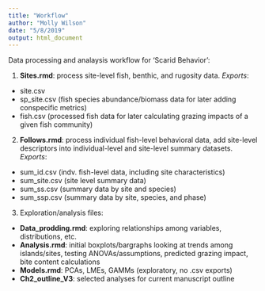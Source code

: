 ```yaml
---
title: "Workflow"
author: "Molly Wilson"
date: "5/8/2019"
output: html_document
---
```


Data processing and analaysis workflow for 'Scarid Behavior':

1. **Sites.rmd**: process site-level fish, benthic, and rugosity data.
*Exports*:
  - site.csv
  - sp_site.csv (fish species abundance/biomass data for later adding conspecific metrics)
  - fish.csv (processed fish data for later calculating grazing impacts of a given fish community)
  
2. **Follows.rmd**: process individual fish-level behavioral data, add site-level descriptors into individual-level and site-level summary datasets.
*Exports*:
  - sum_id.csv (indv. fish-level data, including site characteristics)
  - sum_site.csv (site level summary data)
  - sum_ss.csv (summary data by site and species)
  - sum_ssp.csv (summary data by site, species, and phase)
  
3. Exploration/analysis files:
  - **Data_prodding.rmd**: exploring relationships among variables, distributions, etc.
  - **Analysis.rmd**: initial boxplots/bargraphs looking at trends among islands/sites, testing ANOVAs/assumptions, predicted grazing impact, bite content calculations
  - **Models.rmd**: PCAs, LMEs, GAMMs (exploratory, no .csv exports)
  - **Ch2_outline_V3**: selected analyses for current manuscript outline